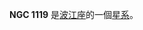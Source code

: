 {{NGCInfoBox|NGCID=NGC 1119|發現者=法蘭斯·萊文沃思|發現日期=1886年-月-日|其他編號=ESO 546-24,IRAS02459-1811|曆元=J2000.0|赤經=2時48分17秒
|赤緯=-17°59'17"|星座=波江座|星體=星系|星等=13.8|表面亮度=11.9|藍等=14.8}}

'''NGC 1119''' 是[[波江座|波江座]]的一個[[星系|星系]]。

{{NGCReference|1119}}
{{Catalogs|NGC=1119}}